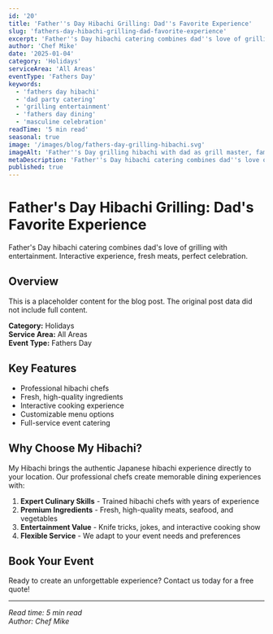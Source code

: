 ```yaml
---
id: '20'
title: 'Father''s Day Hibachi Grilling: Dad''s Favorite Experience'
slug: 'fathers-day-hibachi-grilling-dad-favorite-experience'
excerpt: 'Father''s Day hibachi catering combines dad''s love of grilling with entertainment. Interactive experience, fresh meats, perfect celebration.'
author: 'Chef Mike'
date: '2025-01-04'
category: 'Holidays'
serviceArea: 'All Areas'
eventType: 'Fathers Day'
keywords:
  - 'fathers day hibachi'
  - 'dad party catering'
  - 'grilling entertainment'
  - 'fathers day dining'
  - 'masculine celebration'
readTime: '5 min read'
seasonal: true
image: '/images/blog/fathers-day-grilling-hibachi.svg'
imageAlt: 'Father''s Day grilling hibachi with dad as grill master, family admiring, premium steaks, grilling tools, and masculine celebration atmosphere'
metaDescription: 'Father''s Day hibachi catering combines dad''s love of grilling with entertainment. Interactive experience, fresh meats, perfect masculine celebration.'
published: true
---
```


# Father's Day Hibachi Grilling: Dad's Favorite Experience

Father's Day hibachi catering combines dad's love of grilling with entertainment. Interactive experience, fresh meats, perfect celebration.

## Overview

This is a placeholder content for the blog post. The original post data did not include full content.

**Category:** Holidays  
**Service Area:** All Areas  
**Event Type:** Fathers Day

## Key Features

- Professional hibachi chefs
- Fresh, high-quality ingredients
- Interactive cooking experience
- Customizable menu options
- Full-service event catering

## Why Choose My Hibachi?

My Hibachi brings the authentic Japanese hibachi experience directly to your location. Our professional chefs create memorable dining experiences with:

1. **Expert Culinary Skills** - Trained hibachi chefs with years of experience
2. **Premium Ingredients** - Fresh, high-quality meats, seafood, and vegetables
3. **Entertainment Value** - Knife tricks, jokes, and interactive cooking show
4. **Flexible Service** - We adapt to your event needs and preferences

## Book Your Event

Ready to create an unforgettable experience? Contact us today for a free quote!

---

*Read time: 5 min read*  
*Author: Chef Mike*

